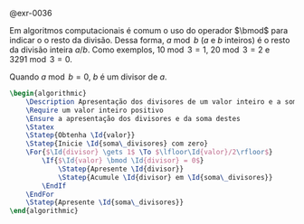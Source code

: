 <!-- Soma dos divisores -->
::: {#sol-0036}
@exr-0036

Em algoritmos computacionais é comum o uso do operador $\bmod$ para indicar o o resto da divisão. Dessa forma, ${a \bmod b}$ ($a$  e $b$ inteiros) é o resto da divisão inteira $a/b$. Como exemplos, ${10 \bmod 3 = 1}$, ${20 \bmod 3 = 2}$ e ${3291 \bmod 3 = 0}$.

Quando $a \bmod b = 0$, $b$ é um divisor de $a$.

```latex {.pseudocode}
\begin{algorithmic}
    \Description Apresentação dos divisores de um valor inteiro e a soma deles
    \Require um valor inteiro positivo
    \Ensure a apresentação dos divisores e da soma destes
    \Statex
    \Statep{Obtenha \Id{valor}}
    \Statep{Inicie \Id{soma\_divisores} com zero}
    \For{$\Id{divisor} \gets 1$ \To $\lfloor\Id{valor}/2\rfloor$}
        \If{$\Id{valor} \bmod \Id{divisor} = 0$}
            \Statep{Apresente \Id{divisor}}
            \Statep{Acumule \Id{divisor} em \Id{soma\_divisores}}
        \EndIf
    \EndFor
    \Statep{Apresente \Id{soma\_divisores}}
\end{algorithmic}
```
:::